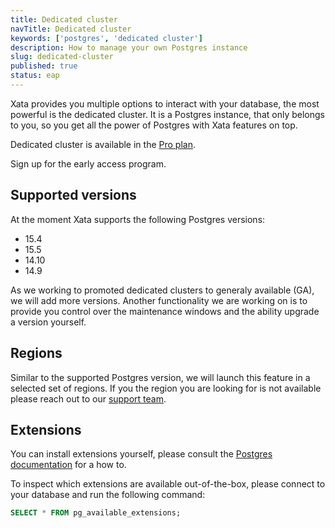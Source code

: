 ```yaml
---
title: Dedicated cluster
navTitle: Dedicated cluster
keywords: ['postgres', 'dedicated cluster']
description: How to manage your own Postgres instance
slug: dedicated-cluster
published: true
status: eap
---
```


Xata provides you multiple options to interact with your database, the most powerful is the dedicated cluster.
It is a Postgres instance, that only belongs to you, so you get all the power of Postgres with Xata features on top.

Dedicated cluster is available in the [Pro plan](docs/concepts/pricing#pro-plan).

Sign up for the early access program.

## Supported versions

At the moment Xata supports the following Postgres versions:

- 15.4
- 15.5
- 14.10
- 14.9

As we working to promoted dedicated clusters to generaly available (GA), we will add more versions.
Another functionality we are working on is to provide you control over the maintenance windows and the ability upgrade a version yourself.

## Regions

Similar to the supported Postgres version, we will launch this feature in a selected set of regions.
If you the region you are looking for is not available please reach out to our [support team](/docs/resources/support).

## Extensions

You can install extensions yourself, please consult the [Postgres documentation](https://www.postgresql.org/docs/current/sql-createextension.html) for a how to.

To inspect which extensions are available out-of-the-box, please connect to your database and run the following command:

```sql
SELECT * FROM pg_available_extensions;
```

